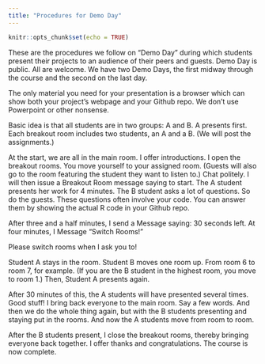 ```yaml
---
title: "Procedures for Demo Day"
---
```


```r
knitr::opts_chunk$set(echo = TRUE)
```

These are the procedures we follow on "Demo Day" during which students present their projects to an audience of their peers and guests. Demo Day is public. All are welcome. We have two Demo Days, the first midway through the course and the second on the last day.

The only material you need for your presentation is a browser which can show both your project's webpage and your Github repo. We don't use Powerpoint or other nonsense. 

Basic idea is that all students are in two groups: A and B. A presents first. Each breakout room includes two students, an A and a B. (We will post the assignments.)

At the start, we are all in the main room. I offer introductions. I open the breakout rooms. You move yourself to your assigned room. (Guests will also go to the room featuring the student they want to listen to.) Chat politely. I will then issue a Breakout Room message saying to start. The A student presents her work for 4 minutes. The B student asks a lot of questions. So do the guests. These questions often involve your code. You can answer them by showing the actual R code in your Github repo.

After three and a half minutes, I send a Message saying: 30 seconds left. At four minutes, I Message "Switch Rooms!"

Please switch rooms when I ask you to!

Student A stays in the room. Student B moves one room up. From room 6 to room 7, for example. (If you are the B student in the highest room, you move to room 1.) Then, Student A presents again.

After 30 minutes of this, the A students will have presented several times. Good stuff! I bring back everyone to the main room. Say a few words. And then we do the whole thing again, but with the B students presenting and staying put in the rooms. And now the A students move from room to room.

After the B students present, I close the breakout rooms, thereby bringing everyone back together. I offer thanks and congratulations. The course is now complete.
